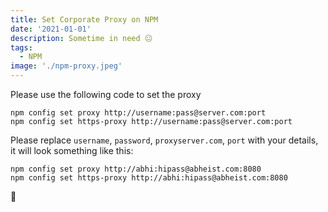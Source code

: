 ```yaml
---
title: Set Corporate Proxy on NPM
date: '2021-01-01'
description: Sometime in need 😐
tags:
  - NPM
image: './npm-proxy.jpeg'
---
```


Please use the following code to set the proxy

```shell
npm config set proxy http://username:pass@server.com:port
npm config set https-proxy http://username:pass@server.com:port
```

Please replace `username`, `password`, `proxyserver.com`, `port` with your details, it will look something like this:

```shell
npm config set proxy http://abhi:hipass@abheist.com:8080
npm config set https-proxy http://abhi:hipass@abheist.com:8080
```

🙏
